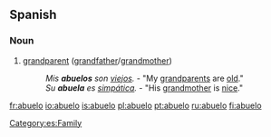 ==Spanish==
===Noun===
{{es-noun-mf|feminine=abuela}}

# [[grandparent]] ([[grandfather]]/[[grandmother]])
#: ''Mis '''abuelos''' son [[viejo]]s.'' - "My [[grandparents]] are [[old]]."
#: ''Su '''abuela''' es [[simpática]].'' - "His [[grandmother]] is [[nice]]."

[[Category:es:Family]]

[[fr:abuelo]]
[[io:abuelo]]
[[is:abuelo]]
[[pl:abuelo]]
[[pt:abuelo]]
[[ru:abuelo]]
[[fi:abuelo]]
